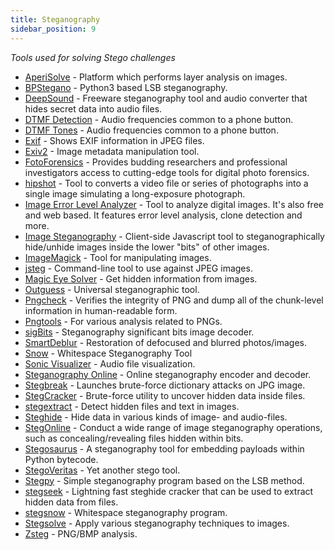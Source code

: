 ```yaml
---
title: Steganography
sidebar_position: 9
---
```


*Tools used for solving Stego challenges*

 - [AperiSolve](https://aperisolve.fr/) - Platform which performs layer analysis on images.
 - [BPStegano](https://github.com/TapanSoni/BPStegano) - Python3 based LSB steganography.
 - [DeepSound](https://github.com/Jpinsoft/DeepSound) - Freeware steganography tool and audio converter that hides secret data into audio files.
 - [DTMF Detection](https://unframework.github.io/dtmf-detect/) - Audio frequencies common to a phone button.
 - [DTMF Tones](http://dialabc.com/sound/detect/index.html) - Audio frequencies common to a phone button.
 - [Exif](http://manpages.ubuntu.com/manpages/trusty/man1/exif.1.html) - Shows EXIF information in JPEG files.
 - [Exiv2](https://www.exiv2.org/manpage.html) - Image metadata manipulation tool.
 - [FotoForensics](https://fotoforensics.com/) - Provides budding researchers and professional investigators access to cutting-edge tools for digital photo forensics.
 - [hipshot](https://bitbucket.org/eliteraspberries/hipshot/src/master/) - Tool to converts a video file or series of photographs into a single image simulating a long-exposure photograph.
 - [Image Error Level Analyzer](https://29a.ch/sandbox/2012/imageerrorlevelanalysis/) - Tool to analyze digital images. It's also free and web based. It features error level analysis, clone detection and more.
 - [Image Steganography](https://incoherency.co.uk/image-steganography/) - Client-side Javascript tool to steganographically hide/unhide images inside the lower "bits" of other images. 
 - [ImageMagick](http://www.imagemagick.org/script/index.php) - Tool for manipulating images.
 - [jsteg](https://github.com/lukechampine/jsteg) - Command-line tool to use against JPEG images.
 - [Magic Eye Solver](http://magiceye.ecksdee.co.uk/) - Get hidden information from images.
 - [Outguess](https://www.freebsd.org/cgi/man.cgi?query=outguess+&apropos=0&sektion=0&manpath=FreeBSD+Ports+5.1-RELEASE&format=html) - Universal steganographic tool.
 - [Pngcheck](http://www.libpng.org/pub/png/apps/pngcheck.html) - Verifies the integrity of PNG and dump all of the chunk-level information in human-readable form.
 - [Pngtools](https://packages.debian.org/sid/pngtools) - For various analysis related to PNGs.
 - [sigBits](https://github.com/Pulho/sigBits) - Steganography significant bits image decoder.
 - [SmartDeblur](https://github.com/Y-Vladimir/SmartDeblur) - Restoration of defocused and blurred photos/images.
 - [Snow](https://darkside.com.au/snow/) - Whitespace Steganography Tool
 - [Sonic Visualizer](https://www.sonicvisualiser.org/) - Audio file visualization.
 - [Steganography Online](https://stylesuxx.github.io/steganography/) - Online steganography encoder and decoder.
 - [Stegbreak](https://linux.die.net/man/1/stegbreak) - Launches brute-force dictionary attacks on JPG image.
 - [StegCracker](https://github.com/Paradoxis/StegCracker) - Brute-force utility to uncover hidden data inside files.
 - [stegextract](https://github.com/evyatarmeged/stegextract) - Detect hidden files and text in images.
 - [Steghide](http://steghide.sourceforge.net/) - Hide data in various kinds of image- and audio-files.
 - [StegOnline](https://stegonline.georgeom.net/) - Conduct a wide range of image steganography operations, such as concealing/revealing files hidden within bits.
 - [Stegosaurus](https://github.com/AngelKitty/stegosaurus) - A steganography tool for embedding payloads within Python bytecode.
 - [StegoVeritas](https://github.com/bannsec/stegoVeritas) - Yet another stego tool.
 - [Stegpy](https://github.com/dhsdshdhk/stegpy) - Simple steganography program based on the LSB method.
 - [stegseek](https://github.com/RickdeJager/stegseek) - Lightning fast steghide cracker that can be used to extract hidden data from files. 
 - [stegsnow](https://manpages.ubuntu.com/manpages/trusty/man1/stegsnow.1.html) - Whitespace steganography program.
 - [Stegsolve](https://github.com/zardus/ctf-tools/tree/master/stegsolve) - Apply various steganography techniques to images.
 - [Zsteg](https://github.com/zed-0xff/zsteg/) - PNG/BMP analysis.
